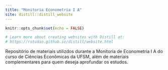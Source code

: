 ```yaml
---
title: "Monitoria Econometria I A"
site: distill::distill_website
---
```


```r
knitr::opts_chunk$set(echo = FALSE)

# Learn more about creating websites with Distill at:
# https://rstudio.github.io/distill/website.html

```


Repositório de materiais utilizdos durante a Monitoria de Econometria I A do curso de Ciências Econômicas da UFSM, além de materiais complementares para quem deseja aprofundar os estudos.



